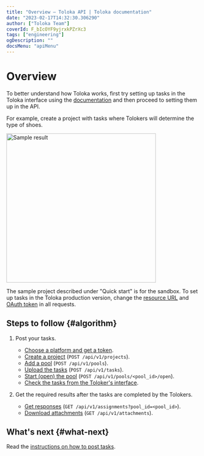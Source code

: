 ```yaml
---
title: "Overview — Toloka API | Toloka documentation"
date: "2023-02-17T14:32:30.306290"
author: ["Toloka Team"]
coverId: F_bIcOYF9yjrxkPZrXc3
tags: ["engineering"]
ogDescription: ""
docsMenu: "apiMenu"
---
```


# Overview

<Note mode="note" title="Note">

To better understand how Toloka works, first try setting up tasks in the Toloka interface using the [documentation](/docs/guide/main-steps) and then proceed to setting them up in the API.

</Note>

For example, create a project with tasks where Tolokers will determine the type of shoes.

<Cut title="Sample result">

<Image width="390px" withBackground imageId="1675427156187" alt="Sample result" />

</Cut>

The sample project described under "Quick start" is for the sandbox. To set up tasks in the Toloka production version, change the [resource URL](/docs/api/access#urls) and [OAuth token](/docs/api/access#token) in all requests.

## Steps to follow {#algorithm}

1. Post your tasks.

    - [Choose a platform and get a token](/docs/api/qs-placement#start).
    - [Create a project](/docs/api/qs-placement#project) (`POST /api/v1/projects`).
    - [Add a pool](/docs/api/qs-placement#pool) (`POST /api/v1/pools`).
    - [Upload the tasks](/docs/api/qs-placement#task) (`POST /api/v1/tasks`).
    - [Start (open) the pool](/docs/api/qs-placement#pool-run) (`POST /api/v1/pools/<pool_id>/open`).
    - [Check the tasks from the Toloker's interface](/docs/api/qs-placement#check).

1. Get the required results after the tasks are completed by the Tolokers.

    - [Get responses](/docs/api/qs-results) (`GET /api/v1/assignments?pool_id=<pool_id>`).
    - [Download attachments](/docs/api/get-attachment-list) (`GET /api/v1/attachments`).

## What's next {#what-next}

Read the [instructions on how to post tasks](/docs/api/qs-placement).
